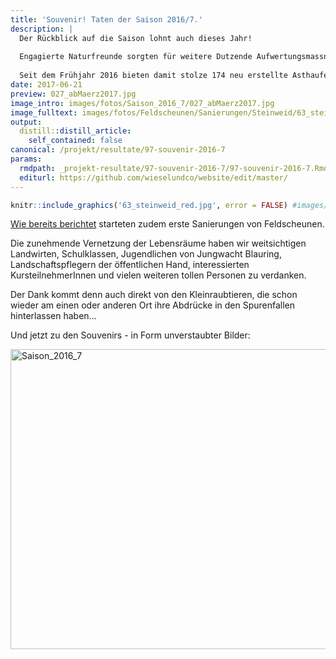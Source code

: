 ```yaml
---
title: 'Souvenir! Taten der Saison 2016/7.'
description: |
  Der Rückblick auf die Saison lohnt auch dieses Jahr! 
  
  Engagierte Naturfreunde sorgten für weitere Dutzende Aufwertungsmassnahmen und zwar an 16 Orten im Bezirk Horgen. 
  
  Seit dem Frühjahr 2016 bieten damit stolze 174 neu erstellte Asthaufen, Winterquartiere, Gebüschgruppen und Gross-Strukturen Wiesel & Co Unterschlupf.
date: 2017-06-21
preview: 027_abMaerz2017.jpg
image_intro: images/fotos/Saison_2016_7/027_abMaerz2017.jpg
image_fulltext: images/fotos/Feldscheunen/Sanierungen/Steinweid/63_steinweid_red.jpg
output:
  distill::distill_article:
    self_contained: false
canonical: /projekt/resultate/97-souvenir-2016-7
params:
  rmdpath: _projekt-resultate/97-souvenir-2016-7/97-souvenir-2016-7.Rmd
  editurl: https://github.com/wieselundco/website/edit/master/
---
```



```r
knitr::include_graphics('63_steinweid_red.jpg', error = FALSE) #images/fotos/Feldscheunen/Sanierungen/Steinweid/63_steinweid_red.jpg
```

[Wie bereits
berichtet](/projekt-resultate/94-feldscheunen-sanierung-2016-7/) starteten
zudem erste Sanierungen von Feldscheunen. 

Die zunehmende Vernetzung der Lebensräume haben wir weitsichtigen
Landwirten, Schulklassen, Jugendlichen von Jungwacht Blauring,
Landschaftspflegern der öffentlichen Hand, interessierten
KursteilnehmerInnen und vielen weiteren tollen Personen zu verdanken.

Der Dank kommt denn auch direkt von den Kleinraubtieren, die schon
wieder am einen oder anderen Ort ihre Abdrücke in den Spurenfallen
hinterlassen haben...

Und jetzt zu den Souvenirs - in Form unverstaubter Bilder:

<!-- {gallery}fotos/Saison\_2016\_7{/gallery} -->

<a data-flickr-embed="true" href="https://www.flickr.com/photos/193617721@N08/albums/72157719611415557" title="Saison_2016_7"><img src="https://live.staticflickr.com/65535/51341450860_2e26f640ed.jpg" width="640" height="480" alt="Saison_2016_7"></a><script async src="//embedr.flickr.com/assets/client-code.js" charset="utf-8"></script>

```r



```

<!--http://wieselundco.ch/projekt/resultate/97-souvenir-2016-7-->
